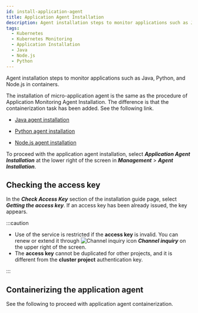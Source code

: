 ```yaml
---
id: install-application-agent
title: Application Agent Installation
description: Agent installation steps to monitor applications such as Java, Python, and Node.js in containers.
tags:
  - Kubernetes
  - Kubernetes Monitoring
  - Application Installation
  - Java
  - Node.js
  - Python
---
```



Agent installation steps to monitor applications such as Java, Python, and Node.js in containers.

The installation of micro-application agent is the same as the procedure of Application Monitoring Agent Installation. The difference is that the containerization task has been added. See the following link.

-   [Java agent installation](https://docs.whatap.io/java/install-agent)

-   [Python agent installation](https://docs.whatap.io/python/install-agent)

-   [Node.js agent installation](https://docs.whatap.io/nodejs/install-agent)

To proceed with the application agent installation, select **_Application Agent Installation_** at the lower right of the screen in **_Management_** > **_Agent Installation_**.

<ImgLang img='k8s-agent2application.png' desc='Application Agent Installation' />

## Checking the access key

<ImgLang img='k8s-application-accesskey.png' desc='Checking the access key' />

In the **_Check Access Key_** section of the installation guide page, select **_Getting the access key_**. If an access key has been already issued, the key appears.

:::caution

-   Use of the service is restricted if the **access key** is invalid. You can renew or extend it through ![Channel inquiry icon](/img/ico-help.svg) **_Channel inquiry_** on the upper right of the screen.
-   The **access key** cannot be duplicated for other projects, and it is different from the **cluster project** authentication key.

:::

## Containerizing the application agent

See the following to proceed with application agent containerization.


<DocCardList/>
